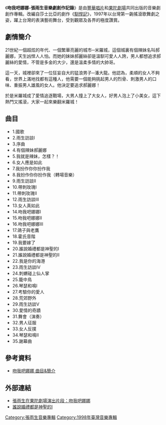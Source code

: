 {{intromissing|time=2011-05-23T13:23:56+00:00}}
{{refimprove|time=2011-05-23T13:23:56+00:00}}
{{Album infobox | <!-- See Wikipedia:WikiProject_Albums -->
|  Name        = 吻我吧娜娜-張雨生音樂劇創作記錄
|  Type        = 專輯
|  Artist      = [[張雨生|張雨生]]
|  Cover       = kissmenana.jpg
|  Background  = 
|  Released    = 1998年11月
|  Recorded    = 
|  Genre       = [[華語流行音樂|華語流行音樂]]
|  Label       = [[豐華唱片|豐華唱片]]<br />[[果陀劇場|果陀劇場]]
}}
《'''吻我吧娜娜-張雨生音樂劇創作記錄'''》是由[[豐華唱片|豐華唱片]]和[[果陀劇場|果陀劇場]]共同出版的音樂劇創作專輯。改編自莎士比亞的劇作《[[馴悍記|馴悍記]]》，1997年以台灣第一齣搖滾歌舞劇之姿，躍上台灣的表演藝術舞台，受到觀眾及各界的極度讚賞。

==劇情簡介==
21世紀一個超炫的年代、一個繁華亮麗的城市─米羅城，這個城裏有個辣妹名叫郝麗娜，天生凶悍人人怕。而她的妹妹郝麗絲卻是溫馴可愛人人誇，男人都想追求郝麗絲的愛情，不管是多金的大少，還是溫柔多情的大帥哥。

這一天，城裡卻來了一位狂妄自大的猛浪男子─潘大龍。他認為，柔順的女人不夠看，世界上滿地找都有這種人，他需要一個能夠挑起男人的烈骨、刺激男人的口味、重振男人雄風的女人。他決定要追求郝麗娜！

於是米羅城成了愛情追逐戰場，大男人撞上了大女人，好男人泡上了小美女，這下熱門又搖滾，大家一起來樂翻米羅城！

== 曲目 ==
*1.國歌
*2.雨生訪談Ⅰ
*3.序曲
*4.有個辣妹郝麗娜
*5.我就是辣妹，怎樣？！
*6.女人應是如此
*7.我扮作你你扮作我
*8.我扮作你你扮作我（轉場音樂）
*9.雨生訪談Ⅱ
*10.帶刺玫瑰Ⅰ
*11.帶刺玫瑰Ⅱ
*12.雨生訪談Ⅲ
*13.女人真如此
*14.吻我吧娜娜Ⅰ
*15.吻我吧娜娜Ⅱ
*16.吻我吧娜娜Ⅲ
*17.鴿子與老鷹
*18.霍氏音階
*19.我要嫁了
*20.誰說婚禮都是神聖的Ⅰ
*21.誰說婚禮都是神聖的II
*22.我是你的海港
*23.雨生訪談Ⅳ
*24.刺蝟碰上仙人掌
*25.籠中鳥
*26.琴瑟和鳴Ⅰ
*27.考驗你的愛人
*28.荒郊野外
*29.雨生訪談Ⅴ
*30.愛情的奇蹟
*31.舞會（演奏）
*32.男人征服
*33.女人反撲
*34.琴瑟和鳴Ⅱ
*35.謝幕曲
== 參考資料 ==
*[https://web.archive.org/web/20081229003908/http://www.yu-sheng.org/Music/album.php?action=sa&id=48 吻我吧娜娜 曲目&簡介]

== 外部連結 ==
*[http://www.youtube.com/watch?v=NcUCBUdtFaA 張雨生在果陀劇場演出片段：吻我吧娜娜]{{Wayback|url=http://www.youtube.com/watch?v=NcUCBUdtFaA |date=20160414040655 }}
*[http://mymedia.yam.com/m/603935 誰說婚禮都是神聖的I]{{Wayback|url=http://mymedia.yam.com/m/603935 |date=20080110172623 }}

{{張雨生}}

[[Category:張雨生音樂專輯|Category:張雨生音樂專輯]]
[[Category:1998年臺灣音樂專輯|Category:1998年臺灣音樂專輯]]